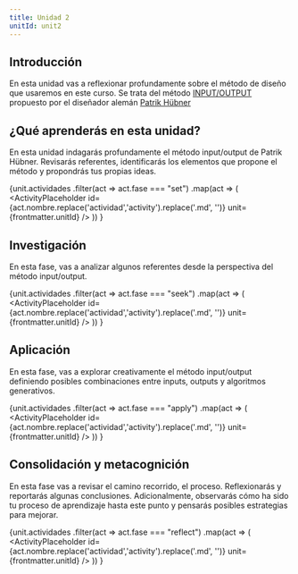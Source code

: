 ```yaml
---
title: Unidad 2
unitId: unit2
---
```




## Introducción

En esta unidad vas a reflexionar profundamente sobre el 
método de diseño que usaremos en este curso. Se trata 
del método [INPUT/OUTPUT](https://www.patrik-huebner.com/method/) 
propuesto por el diseñador alemán [Patrik Hübner](https://www.patrik-huebner.com)

## ¿Qué aprenderás en esta unidad?

En esta unidad indagarás profundamente el método input/output 
de Patrik Hübner. Revisarás referentes, identificarás los 
elementos que propone el método y propondrás tus propias 
ideas.

{unit.actividades
  .filter(act => act.fase === "set")
  .map(act => (
    <ActivityPlaceholder 
      id={act.nombre.replace('actividad','activity').replace('.md', '')} 
      unit={frontmatter.unitId} 
    />
  ))
}

## Investigación

En esta fase, vas a analizar algunos referentes desde la 
perspectiva del método input/output.

{unit.actividades
  .filter(act => act.fase === "seek")
  .map(act => (
    <ActivityPlaceholder 
      id={act.nombre.replace('actividad','activity').replace('.md', '')} 
      unit={frontmatter.unitId}
    />
  ))
}

## Aplicación

En esta fase, vas a explorar creativamente el método 
input/output definiendo posibles combinaciones entre inputs, 
outputs y algoritmos generativos.

{unit.actividades
  .filter(act => act.fase === "apply")
  .map(act => (
    <ActivityPlaceholder 
      id={act.nombre.replace('actividad','activity').replace('.md', '')} 
      unit={frontmatter.unitId} 
    />
  ))
}

## Consolidación y metacognición

En esta fase vas a revisar el camino recorrido, el proceso. Reflexionarás y reportarás 
algunas conclusiones. Adicionalmente, observarás cómo ha sido tu proceso de aprendizaje 
hasta este punto y pensarás posibles estrategias para mejorar.

{unit.actividades
  .filter(act => act.fase === "reflect")
  .map(act => (
    <ActivityPlaceholder 
      id={act.nombre.replace('actividad','activity').replace('.md', '')} 
      unit={frontmatter.unitId} 
    />
  ))
}